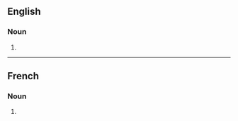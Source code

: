 ==English==

===Noun===
{{head|en|noun form}}

# {{plural of|en|initiation}}

----

==French==

===Noun===
{{head|fr|noun form|g=f}}

# {{plural of|fr|initiation}}
